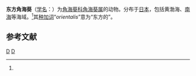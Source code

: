 {{Speciesbox
| genus = Cerianthus
| species = orientalis
| authority = Verrill, 1866<ref name='id9830'>{{cite web| url =http://www.bioinfo.cn/db05/BjdwSpecies.php?action=view&id=9830| title =东方角海葵| work =《中国动物物种编目数据库》| publisher =中国科学院微生物研究所| author =中国科学院动物研究所| accessdate =2009-04-16| deadurl =yes| archiveurl =https://web.archive.org/web/20160305005116/http://www.bioinfo.cn/db05/BjdwSpecies.php?action=view&id=9830| archivedate =2016-03-05}}</ref>
}}

'''东方角海葵'''（[[学名|学名]]：{{lang|la|''Cerianthus orientalis''}}）为[[角海葵科|角海葵科]][[角海葵属|角海葵属]]的动物。分布于[[日本|日本]]，包括黄渤海、[[南海|南海]]等海域。<ref name='id9830'/>其[[种加词|种加词]]“''orientalis''”意为“东方的”。

== 参考文献 ==
{{reflist}}

{{Taxonbar|from=Q4012296}}

[[Category:角海葵属|D]]
[[Category:1866年描述的动物|D]]


{{Cnidarian-stub}}